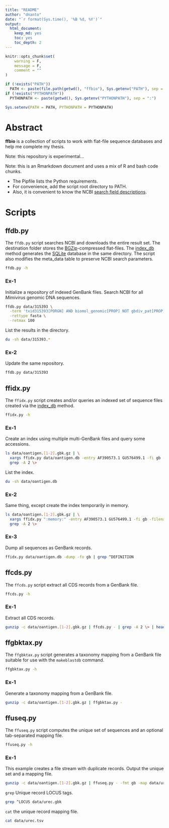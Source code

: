 ```yaml
---
title: "README"
author: "dnanto"
date: "`r format(Sys.time(), '%B %d, %Y')`"
output: 
  html_document: 
    keep_md: yes
    toc: yes
    toc_depth: 2
---
```


```r
knitr::opts_chunk$set(
	warning = F,
	message = F,
	comment = ""
)

if (!exists("PATH")) 
  PATH <- paste(file.path(getwd(), "ffbio"), Sys.getenv("PATH"), sep = ":")
if (!exists("PYTHONPATH")) 
  PYTHONPATH <- paste(getwd(), Sys.getenv("PYTHONPATH"), sep = ":")

Sys.setenv(PATH = PATH, PYTHONPATH = PYTHONPATH)
```

# Abstract

**ffbio** is a collection of scripts to work with flat-file sequence databases and help me complete my thesis.

Note: this repository is experimental...

Note: this is an Rmarkdown document and uses a mix of R and bash code chunks.

* The Pipfile lists the Python requirements.
* For convenience, add the script root directory to PATH.
* Also, it is convenient to know the NCBI [search field descriptions](https://www.ncbi.nlm.nih.gov/books/NBK49540/).

# Scripts

## ffdb.py

The ```ffdb.py``` script searches NCBI and downloads the entire result set. The destination folder stores the [BGZip](http://www.htslib.org/doc/bgzip.html)-compressed flat-files. The [index_db](https://biopython.org/DIST/docs/api/Bio.SeqIO-module.html#index_db) method generates the [SQLite](https://www.sqlite.org/index.html) database in the same directory. The script also modifies the meta_data table to preserve NCBI search parameters.

```bash
ffdb.py -h
```

### Ex-1

Initialize a repository of indexed GenBank files. Search NCBI for all *Mimivirus* genomic DNA sequences.

```bash
ffdb.py data/315393 \
  -term 'txid315393[PORGN] AND biomol_genomic[PROP] NOT gbdiv_pat[PROP] NOT gbdiv_syn[PROP] NOT WGS[KYWD]' \
  -rettype fasta \
  -retmax 100
```

List the results in the directory.

```bash
du -sh data/315393.*
```

### Ex-2

Update the same repository.

```bash
ffdb.py data/315393
```

## ffidx.py

The ```ffidx.py``` script creates and/or queries an indexed set of sequence files created via the [index_db](https://biopython.org/DIST/docs/api/Bio.SeqIO-module.html#index_db) method.

```bash
ffidx.py -h
```

### Ex-1

Create an index using multiple multi-GenBank files and query some accessions.

```bash
ls data/oantigen.[1-2].gbk.gz | \
  xargs ffidx.py data/oantigen.db -entry AF390573.1 GU576499.1 -fi gb -filenames | \
  grep -A 2 \>
```

List the index.

```bash
du -sh data/oantigen.db
```

### Ex-2

Same thing, except create the index temporarily in memory.

```bash
ls data/oantigen.[1-2].gbk.gz | \
  xargs ffidx.py ":memory:" -entry AF390573.1 GU576499.1 -fi gb -filenames | \
  grep -A 2 \>
```

### Ex-3

Dump all sequences as GenBank records.

```bash
ffidx.py data/oantigen.db -dump -fo gb | grep ^DEFINITION
```

## ffcds.py

The ```ffcds.py``` script extract all CDS records from a GenBank file.

```bash
ffcds.py -h
```

### Ex-1

Extract all CDS records.

```bash
gunzip -c data/oantigen.[1-2].gbk.gz | ffcds.py - | grep -A 2 \> | head
```

## ffgbktax.py

The ```ffgbktax.py``` script generates a taxonomy mapping from a GenBank file suitable for use with the ```makeblastdb``` command.

```bash
ffgbktax.py -h
```

### Ex-1

Generate a taxonomy mapping from a GenBank file.

```bash
gunzip -c data/oantigen.[1-2].gbk.gz | ffgbktax.py - 
```

## ffuseq.py

The ```ffuseq.py``` script computes the unique set of sequences and an optional tab-separated mapping file.

```bash
ffuseq.py -h
```

### Ex-1

This example creates a file stream with duplicate records. Output the unique set and a mapping file.

```bash
gunzip -c data/oantigen.[1-2].gbk.gz | ffuseq.py - -fmt gb -map data/urec.tsv > data/urec.gbk
```

```grep``` Unique record LOCUS tags.

```bash
grep ^LOCUS data/urec.gbk
```

```cat``` the unique record mapping file.

```bash
cat data/urec.tsv
```


